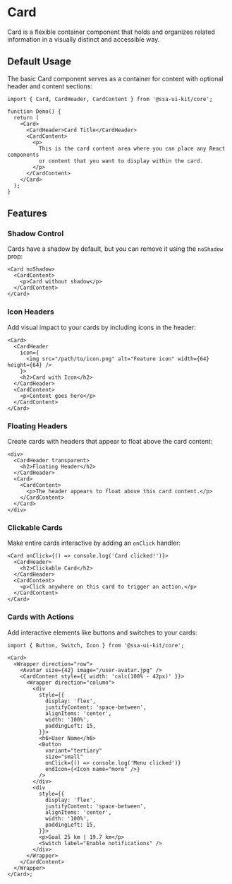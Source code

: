 
<Meta of={CardStories} />

# Card

Card is a flexible container component that holds and organizes related information in a visually distinct and accessible way.

## Default Usage

The basic Card component serves as a container for content with optional header and content sections:

```tsx
import { Card, CardHeader, CardContent } from '@ssa-ui-kit/core';

function Demo() {
  return (
    <Card>
      <CardHeader>Card Title</CardHeader>
      <CardContent>
        <p>
          This is the card content area where you can place any React components
          or content that you want to display within the card.
        </p>
      </CardContent>
    </Card>
  );
}
```

## Features

### Shadow Control

Cards have a shadow by default, but you can remove it using the `noShadow` prop:

```tsx
<Card noShadow>
  <CardContent>
    <p>Card without shadow</p>
  </CardContent>
</Card>
```

### Icon Headers

Add visual impact to your cards by including icons in the header:

```tsx
<Card>
  <CardHeader
    icon={
      <img src="/path/to/icon.png" alt="Feature icon" width={64} height={64} />
    }>
    <h2>Card with Icon</h2>
  </CardHeader>
  <CardContent>
    <p>Content goes here</p>
  </CardContent>
</Card>
```

### Floating Headers

Create cards with headers that appear to float above the card content:

```tsx
<div>
  <CardHeader transparent>
    <h2>Floating Header</h2>
  </CardHeader>
  <Card>
    <CardContent>
      <p>The header appears to float above this card content.</p>
    </CardContent>
  </Card>
</div>
```

### Clickable Cards

Make entire cards interactive by adding an `onClick` handler:

```tsx
<Card onClick={() => console.log('Card clicked!')}>
  <CardHeader>
    <h2>Clickable Card</h2>
  </CardHeader>
  <CardContent>
    <p>Click anywhere on this card to trigger an action.</p>
  </CardContent>
</Card>
```

### Cards with Actions

Add interactive elements like buttons and switches to your cards:

```tsx
import { Button, Switch, Icon } from '@ssa-ui-kit/core';

<Card>
  <Wrapper direction="row">
    <Avatar size={42} image="/user-avatar.jpg" />
    <CardContent style={{ width: 'calc(100% - 42px)' }}>
      <Wrapper direction="column">
        <div
          style={{
            display: 'flex',
            justifyContent: 'space-between',
            alignItems: 'center',
            width: '100%',
            paddingLeft: 15,
          }}>
          <h6>User Name</h6>
          <Button
            variant="tertiary"
            size="small"
            onClick={() => console.log('Menu clicked')}
            endIcon={<Icon name="more" />}
          />
        </div>
        <div
          style={{
            display: 'flex',
            justifyContent: 'space-between',
            alignItems: 'center',
            width: '100%',
            paddingLeft: 15,
          }}>
          <p>Goal 25 km | 19.7 km</p>
          <Switch label="Enable notifications" />
        </div>
      </Wrapper>
    </CardContent>
  </Wrapper>
</Card>;
```

<Canvas />
<Controls />

<Stories includePrimary={false} />
